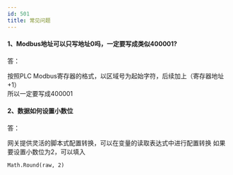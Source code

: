 ```yaml
---
id: 501
title: 常见问题
---
```




#### 1、Modbus地址可以只写地址0吗，一定要写成类似400001?

答：

按照PLC Modbus寄存器的格式，以区域号为起始字符，后续加上（寄存器地址+1）  
所以一定要写成400001

#### 2、数据如何设置小数位

答：

网关提供灵活的脚本式配置转换，可以在变量的读取表达式中进行配置转换 
如果要设置小数位为2，可以填入 
```
Math.Round(raw, 2)
```
